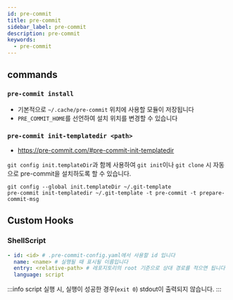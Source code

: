 ```yaml
---
id: pre-commit
title: pre-commit
sidebar_label: pre-commit
description: pre-commit
keywords:
  - pre-commit
---
```


## commands

### `pre-commit install`

- 기본적으로 `~/.cache/pre-commit` 위치에 사용할 모듈이 저장됩니다
- `PRE_COMMIT_HOME`를 선언하여 설치 위치를 변경할 수 있습니다

### `pre-commit init-templatedir <path>`

- https://pre-commit.com/#pre-commit-init-templatedir

`git config init.templateDir`과 함께 사용하여 `git init`이나 `git clone` 시 자동으로 pre-commit을 설치하도록 할 수 있습니다.

```shell
git config --global init.templateDir ~/.git-template
pre-commit init-templatedir ~/.git-template -t pre-commit -t prepare-commit-msg
```

## Custom Hooks

### ShellScript

```yaml title=".pre-commit-hooks.yaml"
- id: <id> # .pre-commit-config.yaml에서 사용할 id 입니다
  name: <name> # 실행될 때 표시될 이름입니다
  entry: <relative-path> # 레포지토리의 root 기준으로 상대 경로를 적으면 됩니다
  language: script
```

:::info
script 실행 시, 실행이 성공한 경우(`exit 0`) stdout이 출력되지 않습니다.
:::
